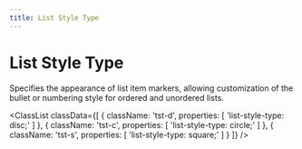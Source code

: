 ```yaml
---
title: List Style Type
---
```



# List Style Type

Specifies the appearance of list item markers, allowing customization of the bullet or numbering style for ordered and unordered lists.

<ClassList
  classData={[
    {
        className: 'tst-d',
        properties: [
            'list-style-type: disc;'
        ]
    },
    {
        className: 'tst-c',
        properties: [
            'list-style-type: circle;'
        ]
    },
    {
        className: 'tst-s',
        properties: [
            'list-style-type: square;'
        ]
    }
  ]}
/>